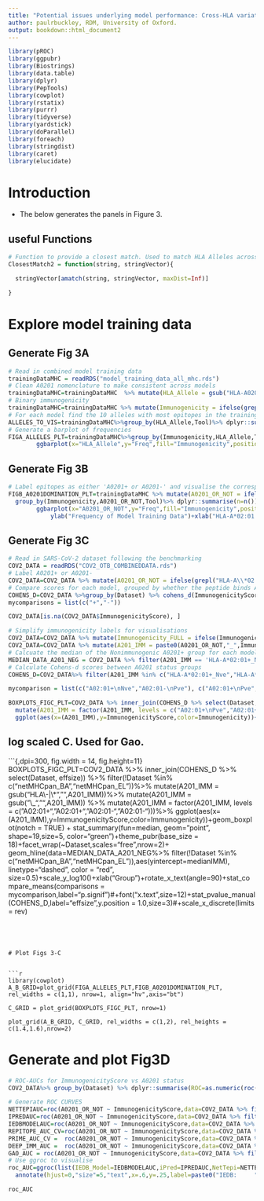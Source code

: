 ```yaml
---
title: "Potential issues underlying model performance: Cross-HLA variation"
author: paulrbuckley, RDM, University of Oxford.
output: bookdown::html_document2
---
```


```r
library(pROC)
library(ggpubr)
library(Biostrings)
library(data.table)
library(dplyr)
library(PepTools)
library(cowplot)
library(rstatix)
library(purrr)
library(tidyverse)
library(yardstick)
library(doParallel)
library(foreach)
library(stringdist)
library(caret)
library(elucidate)
```

# Introduction
- The below generates the panels in Figure 3.

## useful Functions

```r

# Function to provide a closest match. Used to match HLA Alleles across mixed output styles.
ClosestMatch2 = function(string, stringVector){

  stringVector[amatch(string, stringVector, maxDist=Inf)]

}


```


# Explore model training data

## Generate Fig 3A

```r
# Read in combined model training data
trainingDataMHC = readRDS("model_training_data_all_mhc.rds")
# Clean A0201 nomenclature to make consistent across models
trainingDataMHC=trainingDataMHC  %>% mutate(HLA_Allele = gsub("HLA-A0201|HLA-A\\*0201|A\\*0201","HLA-A\\*02:01",HLA_Allele))
# Binary immunogenicity
trainingDataMHC=trainingDataMHC %>% mutate(Immunogenicity = ifelse(grepl("Positive",Immunogenicity),"Positive","Negative"))
# For each model find the 10 alleles with most epitopes in the training data.
ALLELES_TO_VIS=trainingDataMHC%>%group_by(HLA_Allele,Tool)%>% dplyr::summarise(n=n())%>% group_by(Tool)%>%mutate(Freq = n/sum(n))%>% filter(!HLA_Allele == "") %>% arrange(Tool, desc(n))%>% slice_max(order_by = n,n=10)%>% select(HLA_Allele,Tool)
# Generate a barplot of frequencies
FIGA_ALLELES_PLT=trainingDataMHC%>%group_by(Immunogenicity,HLA_Allele,Tool)%>% dplyr::summarise(n=n())%>% group_by(Tool)%>%mutate(Freq = n/sum(n))%>% arrange(Tool, desc(Freq)) %>% inner_join(ALLELES_TO_VIS)%>% mutate(HLA_Allele = gsub("HLA\\-","",HLA_Allele))%>% mutate(HLA_Allele = gsub("\\*|\\:","",HLA_Allele))%>% arrange(desc(HLA_Allele))%>%
        ggbarplot(x="HLA_Allele",y="Freq",fill="Immunogenicity",position=position_dodge2())+theme_pubr(base_size = 18)+facet_wrap(~Tool,scales="free")+rotate_x_text(angle=90)+ylab("Frequency of Model Training Data")+coord_flip()


```

## Generate Fig 3B

```r
# Label epitopes as either 'A0201+ or A0201-' and visualise the corresponding frequencies of epitopes in these grous for each model.
FIGB_A0201DOMINATION_PLT=trainingDataMHC %>% mutate(A0201_OR_NOT = ifelse(grepl("HLA-A\\*02:01|A0201|A\\*0201",HLA_Allele),"HLA-A*02:01+","HLA-A*02:01-"))%>%
  group_by(Immunogenicity,A0201_OR_NOT,Tool)%>% dplyr::summarise(n=n())%>% group_by(Tool)%>%mutate(Freq = n/sum(n))%>% arrange(Tool, desc(Freq))%>% slice_max(order_by = Freq,n=10)%>% mutate(A0201_OR_NOT = gsub("HLA\\-","",A0201_OR_NOT))%>%
        ggbarplot(x="A0201_OR_NOT",y="Freq",fill="Immunogenicity",position=position_dodge2())+theme_pubr(base_size = 18)+facet_wrap(~Tool,scales="free")+rotate_x_text(angle=90)+
            ylab("Frequency of Model Training Data")+xlab("HLA-A*02:01 Status")+coord_flip()#+font("y.text",size=10)

```


## Generate Fig 3C


```r
# Read in SARS-CoV-2 dataset following the benchmarking
COV2_DATA = readRDS("COV2_OTB_COMBINEDDATA.rds")
# Label A0201+ or A0201-
COV2_DATA=COV2_DATA %>% mutate(A0201_OR_NOT = ifelse(grepl("HLA-A\\*02:01|A0201|A\\*0201",HLA_Allele),"HLA-A*02:01+","HLA-A*02:01-"))
# Compare scores for each model, grouped by whether the peptide binds A0201 or not.
COHENS_D=COV2_DATA %>%group_by(Dataset) %>% cohens_d(ImmunogenicityScore~A0201_OR_NOT,ref.group = "HLA-A*02:01-")%>% mutate(effsize = paste0("cohens-d: ",round(effsize,digits=3)))
mycomparisons = list(c("+","-"))

COV2_DATA[is.na(COV2_DATA$ImmunogenicityScore), ]

```

```r
# Simplify immunogenicity labels for visualisations
COV2_DATA=COV2_DATA %>% mutate(Immunogenicity_FULL = ifelse(Immunogenicity == 'Positive', "Pve","Nve"))
COV2_DATA=COV2_DATA %>% mutate(A201_IMM = paste0(A0201_OR_NOT,"_",Immunogenicity_FULL))
# Calcuate the median of the Nonimmunogenic A0201+ group for each model.
MEDIAN_DATA_A201_NEG = COV2_DATA %>% filter(A201_IMM == 'HLA-A*02:01+_Nve') %>% group_by(Dataset)%>% dplyr::summarise(medianIMM = median(ImmunogenicityScore))
# Calculate Cohens-d scores between A0201 status groups
COHENS_D=COV2_DATA%>% filter(A201_IMM %in% c("HLA-A*02:01+_Nve","HLA-A*02:01-_Pve"))%>% mutate(A201_IMM = gsub("HLA\\-|\\*","",A201_IMM))%>% mutate(A201_IMM = gsub("\\_","\n",A201_IMM)) %>%group_by(Dataset) %>% cohens_d(ImmunogenicityScore~A201_IMM)%>% mutate(effsize = paste0("cohens-d: ",round(effsize,digits=3)))

```

```r

mycomparison = list(c("A02:01+\nNve","A02:01-\nPve"), c("A02:01+\nPve","A02:01+\nNve"))

```

```r
BOXPLOTS_FIGC_PLT=COV2_DATA %>% inner_join(COHENS_D %>% select(Dataset, effsize)) %>% filter(!Dataset %in% c("netMHCpan_BA","netMHCpan_EL"))%>% mutate(A201_IMM = gsub("HLA\\-|\\*","",A201_IMM))%>% mutate(A201_IMM = gsub("\\_","\n",A201_IMM))  %>%
  mutate(A201_IMM = factor(A201_IMM, levels = c("A02:01+\nPve","A02:01+\nNve","A02:01-\nPve","A02:01-\nNve")))%>%
  ggplot(aes(x=(A201_IMM),y=ImmunogenicityScore,color=Immunogenicity))+geom_boxplot(notch = TRUE) + stat_summary(fun=median, geom="point", shape=19,size=5, color="green")+theme_pubr(base_size = 18)+facet_wrap(~Dataset,scales="free",nrow=2)+ geom_hline(data=MEDIAN_DATA_A201_NEG%>% filter(!Dataset %in% c("netMHCpan_BA","netMHCpan_EL")),aes(yintercept=medianIMM), linetype="dashed", color = "red", size=0.5)+xlab("Group")+rotate_x_text(angle=90)+stat_compare_means(comparisons = mycomparison,label="p.signif")#+font("x.text",size=12)+stat_pvalue_manual(COHENS_D,label="effsize",y.position = 1.0,size=3)#+scale_x_discrete(limits = rev)

```


## log scaled C. Used for Gao.

```{,dpi=300, fig.width = 14, fig.height=11}
BOXPLOTS_FIGC_PLT=COV2_DATA %>% inner_join(COHENS_D %>% select(Dataset, effsize)) %>% filter(!Dataset %in% c("netMHCpan_BA","netMHCpan_EL"))%>% mutate(A201_IMM = gsub("HLA\\-|\\*","",A201_IMM))%>% mutate(A201_IMM = gsub("\\_","\n",A201_IMM))  %>%
  mutate(A201_IMM = factor(A201_IMM, levels = c("A02:01+\nPve","A02:01+\nNve","A02:01-\nPve","A02:01-\nNve")))%>%
  ggplot(aes(x=(A201_IMM),y=ImmunogenicityScore,color=Immunogenicity))+geom_boxplot(notch = TRUE) + stat_summary(fun=median, geom="point", shape=19,size=5, color="green")+theme_pubr(base_size = 18)+facet_wrap(~Dataset,scales="free",nrow=2)+ geom_hline(data=MEDIAN_DATA_A201_NEG%>% filter(!Dataset %in% c("netMHCpan_BA","netMHCpan_EL")),aes(yintercept=medianIMM), linetype="dashed", color = "red", size=0.5)+scale_y_log10()+xlab("Group")+rotate_x_text(angle=90)+stat_compare_means(comparisons = mycomparison,label="p.signif")#+font("x.text",size=12)+stat_pvalue_manual(COHENS_D,label="effsize",y.position = 1.0,size=3)#+scale_x_discrete(limits = rev)

```




# Plot Figs 3-C


```r

library(cowplot)
A_B_GRID=plot_grid(FIGA_ALLELES_PLT,FIGB_A0201DOMINATION_PLT, rel_widths = c(1,1), nrow=1, align="hv",axis="bt")

C_GRID = plot_grid(BOXPLOTS_FIGC_PLT, nrow=1)

plot_grid(A_B_GRID, C_GRID, rel_widths = c(1,2), rel_heights = c(1.4,1.6),nrow=2)

```


# Generate and plot Fig3D


```r
# ROC-AUCs for ImmunogenicityScore vs A0201 status
COV2_DATA%>% group_by(Dataset) %>% dplyr::summarise(ROC=as.numeric(roc(A0201_OR_NOT ~ ImmunogenicityScore)$auc))

# Generate ROC CURVES
NETTEPIAUC=roc(A0201_OR_NOT ~ ImmunogenicityScore,data=COV2_DATA %>% filter(Dataset %in% 'NETTEPI'))
IPREDAUC=roc(A0201_OR_NOT ~ ImmunogenicityScore,data=COV2_DATA %>% filter(Dataset %in% 'IPRED'))
IEDBMODELAUC=roc(A0201_OR_NOT ~ ImmunogenicityScore,data=COV2_DATA %>% filter(Dataset %in% 'IEDB'))
REPITOPE_AUC_CV=roc(A0201_OR_NOT ~ ImmunogenicityScore,data=COV2_DATA %>% filter(Dataset %in% 'REPITOPE'))
PRIME_AUC_CV =  roc(A0201_OR_NOT ~ ImmunogenicityScore,data=COV2_DATA %>% filter(Dataset %in% 'PRIME'))
DEEP_IMM_AUC =  roc(A0201_OR_NOT ~ ImmunogenicityScore,data=COV2_DATA %>% filter(Dataset %in% 'DeepImmuno'))
GAO_AUC = roc(A0201_OR_NOT ~ ImmunogenicityScore,data=COV2_DATA %>% filter(Dataset %in% 'GAO'))
# Use ggroc to visualise
roc_AUC=ggroc(list(IEDB_Model=IEDBMODELAUC,iPred=IPREDAUC,NetTepi=NETTEPIAUC,REpitope=REPITOPE_AUC_CV,PRIME=PRIME_AUC_CV,DeepImmuno=DEEP_IMM_AUC,GAO=GAO_AUC),legacy.axes = TRUE,size=1.25) + theme_bw() +
  annotate(hjust=0,"size"=5,"text",x=.6,y=.25,label=paste0("IEDB:     ",round(auc(IEDBMODELAUC),digits=3),"\n","iPred:     ",round(auc(IPREDAUC),digits=3),"\n","NetTepi: ",round(auc(NETTEPIAUC),digits=3),"\n","Repitope: ",round(auc(REPITOPE_AUC_CV),digits=3), "\n","PRIME: ",round(auc(PRIME_AUC_CV),digits = 3), "\n","DeepImmuno: ", round(auc(DEEP_IMM_AUC),digits = 3), "\n","GAO: ", round(auc(GAO_AUC),digits = 3))) + font("xy.text",size=18,color="black")+ font("xlab",size=18,color="black")+ font("ylab",size=18,color="black") + font("legend.title",color="white") + font("legend.text",size=14) + geom_abline(size=1,intercept = 0, slope = 1,color = "darkgrey", linetype = "dashed")#+ggtitle("ROC Curves")

roc_AUC

```


